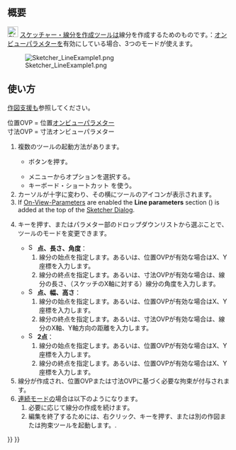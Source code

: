 <languages/>

{{Docnav/ja
|[[Sketcher_CreatePolyline/ja| ポリライン（折れ線）を作成]]
|[[Sketcher_CreateArc/ja|中心点から円弧を作成]]
|[[Sketcher_Workbench/ja|スケッチャーワークベンチ]]
|IconL=Sketcher_CreatePolyline.svg
|IconR=Sketcher_CreateArc.svg
|IconC=Workbench_Sketcher.svg
}}

{{GuiCommand/ja
|Name=Sketcher CreateLine
|Name/ja=スケッチャー・線分を作成
|MenuLocation=スケッチ → スケッチャージオメトリ → 線分を作成
|Workbenches=[[Sketcher_Workbench/ja|スケッチャー]]
|Shortcut={{KEY|G}} {{KEY|L}}
|SeeAlso=[[Sketcher_CreatePolyline/ja|スケッチャー・ポリライン（折れ線）を作成]]
}}

<span id="Description"></span>
== 概要 ==

[[Image:Sketcher_CreateLine.svg|24px]] [[Sketcher_CreateLine/ja|スケッチャー・線分を作成]]ツールは線分を作成するためのものです。{{Version|1.0}}：[[Sketcher_Preferences/ja#General|オンビューパラメター]]を有効にしている場合、3つのモードが使えます。

[[Image:Sketcher_LineExample1.png‎]]

<span id="Usage"></span>
== 使い方 ==

[[Sketcher_Workbench/ja#Drawing_aids|作図支援]]も参照してください。

位置OVP = 位置[[Sketcher_Preferences/ja#General|オンビューパラメター]] {{Version|1.0}}<br>
寸法OVP = 寸法オンビューパラメター {{Version|1.0}}

# 複数のツールの起動方法があります。
#* {{Button|[[Image:Sketcher_CreateLine.svg|16px]] [[Sketcher_CreateLine/ja|線分を作成]]}}ボタンを押す。
#* メニューから{{MenuCommand|スケッチ → スケッチャージオメトリ → [[Image:Sketcher_CreateLine.svg|16px]] 線分を作成}}オプションを選択する。
#* キーボード・ショートカット{{KEY|G}} {{KEY|L}}を使う。
# カーソルが十字に変わり、その横にツールのアイコンが表示されます。
# If [[Sketcher_Preferences#General|On-View-Parameters]] are enabled the '''Line parameters''' section ({{Version|1.0}}) is added at the top of the [[Sketcher_Dialog|Sketcher Dialog]].
# {{KEY|M}}キーを押す、またはパラメター部のドロップダウンリストから選ぶことで、ツールのモードを変更できます。
#* [[Image:Sketcher_CreateLineAngleLength.svg|16px]] '''点、長さ、角度'''：{{Version|1.0}}
#*# 線分の始点を指定します。あるいは、位置OVPが有効な場合はX、Y座標を入力します。
#*# 線分の終点を指定します。あるいは、寸法OVPが有効な場合は、線分の長さ、（スケッチのX軸に対する）線分の角度を入力します。
#* [[Image:Sketcher_CreateLineLengthWidth.svg|16px]] '''点、幅、高さ'''：{{Version|1.0}}
#*# 線分の始点を指定します。あるいは、位置OVPが有効な場合はX、Y座標を入力します。
#*# 線分の終点を指定します。あるいは、寸法OVPが有効な場合は、線分のX軸、Y軸方向の距離を入力します。
#* [[Image:Sketcher_CreateLine.svg|16px]] '''2点'''：
#*# 線分の始点を指定します。あるいは、位置OVPが有効な場合はX、Y座標を入力します。
#*# 線分の終点を指定します。あるいは、位置OVPが有効な場合はX、Y座標を入力します。
# 線分が作成され、位置OVPまたは寸法OVPに基づく必要な拘束が付与されます。
# [[Sketcher_Workbench/ja#Continue_modes|連続モード]]の場合は以下のようになります。
## 必要に応じて線分の作成を続けます。
## 編集を終了するためには、右クリック、{{KEY|Esc}}キーを押す、または別の作図または拘束ツールを起動します。.


{{Docnav/ja
|[[Sketcher_CreatePolyline/ja| ポリライン（折れ線）を作成]]
|[[Sketcher_CreateArc/ja|中心点から円弧を作成]]
|[[Sketcher_Workbench/ja|スケッチャーワークベンチ]]
|IconL=Sketcher_CreatePolyline.svg
|IconR=Sketcher_CreateArc.svg
|IconC=Workbench_Sketcher.svg
}}

{{Sketcher Tools navi{{#translation:}}}}
{{Userdocnavi{{#translation:}}}}